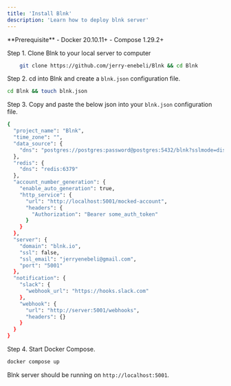```yaml
---
title: 'Install Blnk'
description: 'Learn how to deploy blnk server'
---
```


<Info>
  **Prerequisite**
    - Docker 20.10.11+
    - Compose 1.29.2+
</Info>

Step 1. Clone Blnk to your local server to computer


```bash sh
    git clone https://github.com/jerry-enebeli/Blnk && cd Blnk
```

Step 2. cd into Blnk and create a `blnk.json` configuration file.
```bash sh
cd Blnk && touch blnk.json
```


Step 3. Copy and paste the below json into your `blnk.json` configuration file.

```bash sh
{
  "project_name": "Blnk",
  "time_zone": "",
  "data_source": {
    "dns": "postgres://postgres:password@postgres:5432/blnk?sslmode=disable"
  },
  "redis": {
    "dns": "redis:6379"
  },
  "account_number_generation": {
    "enable_auto_generation": true,
    "http_service": {
      "url": "http://localhost:5001/mocked-account",
      "headers": {
        "Authorization": "Bearer some_auth_token"
      }
    }
  },
  "server": {
    "domain": "blnk.io",
    "ssl": false,
    "ssl_email": "jerryenebeli@gmail.com",
    "port": "5001"
  },
  "notification": {
    "slack": {
      "webhook_url": "https://hooks.slack.com"
    },
    "webhook": {
      "url": "http://server:5001/webhooks",
      "headers": {}
    }
  }
}
```

Step 4. Start Docker Compose.

```bash docker
docker compose up
```


Blnk server should be running on `http://localhost:5001`.
